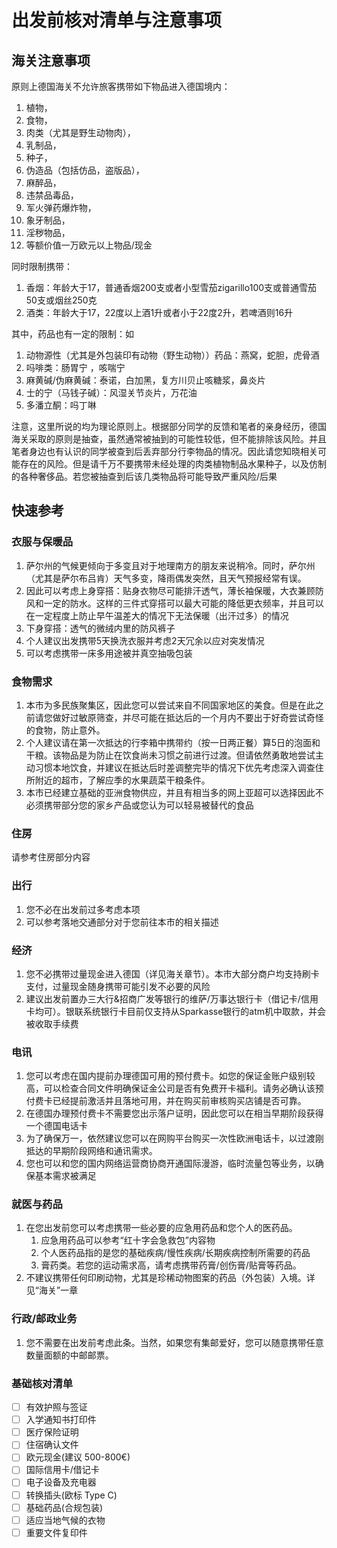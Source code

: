 # 出发前核对清单与注意事项 {.unnumbered}

## 海关注意事项

原则上德国海关不允许旅客携带如下物品进入德国境内：

1. 植物，
2. 食物，
3. 肉类（尤其是野生动物肉），
4. 乳制品，
5. 种子，
6. 伪造品（包括仿品，盗版品），
7. 麻醉品，
8. 违禁品毒品，
9. 军火弹药爆炸物，
10. 象牙制品，
11. 淫秽物品，
12. 等额价值一万欧元以上物品/现金

同时限制携带：

1. 香烟：年龄大于17，普通香烟200支或者小型雪茄zigarillo100支或普通雪茄50支或烟丝250克
2. 酒类：年龄大于17，22度以上酒1升或者小于22度2升，若啤酒则16升

其中，药品也有一定的限制：如

1. 动物源性（尤其是外包装印有动物（野生动物））药品：燕窝，蛇胆，虎骨酒
2. 吗啡类：肠胃宁 ，咳喘宁
3. 麻黄碱/伪麻黄碱：泰诺，白加黑，复方川贝止咳糖浆，鼻炎片
4. 士的宁（马钱子碱）：风湿关节炎片，万花油
5. 多潘立酮：吗丁啉

注意，这里所说的均为理论原则上。根据部分同学的反馈和笔者的亲身经历，德国海关采取的原则是抽查，虽然通常被抽到的可能性较低，但不能排除该风险。并且笔者身边也有认识的同学被查到后丢弃部分行李物品的情况。因此请您知晓相关可能存在的风险。但是请千万不要携带未经处理的肉类植物制品水果种子，以及仿制的各种奢侈品。若您被抽查到后该几类物品将可能导致严重风险/后果

## 快速参考

### 衣服与保暖品

1. 萨尔州的气候更倾向于多变且对于地理南方的朋友来说稍冷。同时，萨尔州（尤其是萨尔布吕肯）天气多变，降雨偶发突然，且天气预报经常有误。
2. 因此可以考虑上身穿搭：贴身衣物尽可能排汗透气，薄长袖保暖，大衣兼顾防风和一定的防水。这样的三件式穿搭可以最大可能的降低更衣频率，并且可以在一定程度上防止早午温差大的情况下无法保暖（出汗过多）的情况
3. 下身穿搭：透气的微绒内里的防风裤子
4. 个人建议出发携带5天换洗衣服并考虑2天冗余以应对突发情况
5. 可以考虑携带一床多用途被并真空抽吸包装

### 食物需求

1. 本市为多民族聚集区，因此您可以尝试来自不同国家地区的美食。但是在此之前请您做好过敏原筛查，并尽可能在抵达后的一个月内不要出于好奇尝试奇怪的食物，防止意外。
2. 个人建议请在第一次抵达的行李箱中携带约（按一日两正餐）算5日的泡面和干粮。该物品是为防止在饮食尚未习惯之前进行过渡。但请依然勇敢地尝试主动习惯本地饮食，并建议在抵达后时差调整完毕的情况下优先考虑深入调查住所附近的超市，了解应季的水果蔬菜干粮条件。
3. 本市已经建立基础的亚洲食物供应，并且有相当多的网上亚超可以选择因此不必须携带部分您的家乡产品或您认为可以轻易被替代的食品

### 住房

请参考住房部分内容

### 出行

1. 您不必在出发前过多考虑本项
2. 可以参考落地交通部分对于您前往本市的相关描述

### 经济

1. 您不必携带过量现金进入德国（详见海关章节）。本市大部分商户均支持刷卡支付，过量现金随身携带可能引发不必要的风险
2. 建议出发前置办三大行&招商广发等银行的维萨/万事达银行卡（借记卡/信用卡均可）。银联系统银行卡目前仅支持从Sparkasse银行的atm机中取款，并会被收取手续费

### 电讯

1. 您可以考虑在国内提前办理德国可用的预付费卡。如您的保证金账户级别较高，可以检查合同文件明确保证金公司是否有免费开卡福利。请务必确认该预付费卡已经提前激活并且落地可用，并在购买前审核购买店铺是否可靠。
2. 在德国办理预付费卡不需要您出示落户证明，因此您可以在相当早期阶段获得一个德国电话卡
3. 为了确保万一，依然建议您可以在网购平台购买一次性欧洲电话卡，以过渡刚抵达的早期阶段网络和通讯需求。
4. 您也可以和您的国内网络运营商协商开通国际漫游，临时流量包等业务，以确保基本需求被满足

### 就医与药品

1. 在您出发前您可以考虑携带一些必要的应急用药品和您个人的医药品。
   1. 应急用药品可以参考“红十字会急救包”内容物
   2. 个人医药品指的是您的基础疾病/慢性疾病/长期疾病控制所需要的药品
   3. 膏药类。若您的运动需求高，请考虑携带药膏/创伤膏/贴膏等药品。
2. 不建议携带任何印刷动物，尤其是珍稀动物图案的药品（外包装）入境。详见“海关”一章

### 行政/邮政业务

1. 您不需要在出发前考虑此条。当然，如果您有集邮爱好，您可以随意携带任意数量面额的中邮邮票。

### 基础核对清单

<div id="checklist-container">

- [ ] 有效护照与签证
- [ ] 入学通知书打印件
- [ ] 医疗保险证明
- [ ] 住宿确认文件
- [ ] 欧元现金(建议 500-800€)
- [ ] 国际信用卡/借记卡
- [ ] 电子设备及充电器
- [ ] 转换插头(欧标 Type C)
- [ ] 基础药品(合规包装)
- [ ] 适应当地气候的衣物
- [ ] 重要文件复印件




